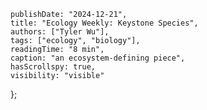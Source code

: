     publishDate: "2024-12-21",
    title: "Ecology Weekly: Keystone Species",
    authors: ["Tyler Wu"],
    tags: ["ecology", "biology"],
    readingTime: "8 min",
    caption: "an ecosystem-defining piece",
    hasScrollspy: true,
    visibility: "visible"
};


